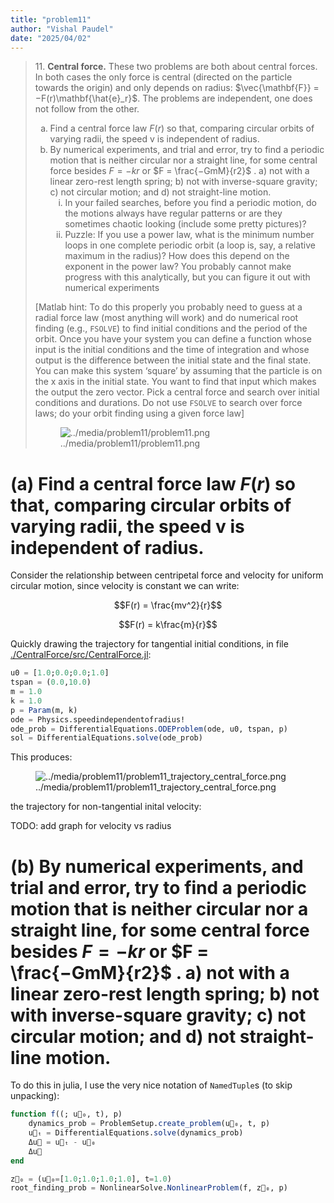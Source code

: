 ```yaml
---
title: "problem11"
author: "Vishal Paudel"
date: "2025/04/02"
---
```


> 11\. **Central force.** These two problems are both about central forces. In both cases the only force is central (directed on the particle towards the origin) and only depends on radius: $\vec{\mathbf{F}} = −F(r)\mathbf{\hat{e}_r}$. The problems are independent, one does not follow from the other.
> 
> (a) Find a central force law $F(r)$ so that, comparing circular orbits of varying radii, the speed v is independent of radius.
> (b) By numerical experiments, and trial and error, try to find a periodic motion that is neither circular nor a straight line, for some central force besides $F = −kr$ or $F = \frac{−GmM}{r2}$ . a) not with a linear zero-rest length spring; b) not with inverse-square gravity; c) not circular motion; and d) not straight-line motion.
>     i. In your failed searches, before you find a periodic motion, do the motions always have regular patterns or are they sometimes chaotic looking (include some pretty pictures)?
>     ii. Puzzle: If you use a power law, what is the minimum number loops in one complete periodic orbit (a loop is, say, a relative maximum in the radius)? How does this depend on the exponent in the power law? You probably cannot make progress with this analytically, but you can figure it out with numerical experiments
> 
> \[Matlab hint: To do this properly you probably need to guess at a radial force law (most anything will work) and do numerical root finding (e.g., `FSOLVE`) to find initial conditions and the period of the orbit. Once you have your system you can define a function whose input is the initial conditions and the time of integration and whose output is the difference between the initial state and the final state. You can make this system ‘square’ by assuming that the particle is on the x axis in the initial state. You want to find that input which makes the output the zero vector. Pick a central force and search over initial conditions and durations. Do not use `FSOLVE` to search over force laws; do your orbit finding using a given force law\]
>
> ![../media/problem11/problem11.png](../media/problem11/problem11.png)

# (a) Find a central force law $F(r)$ so that, comparing circular orbits of varying radii, the speed v is independent of radius.

Consider the relationship between centripetal force and velocity for uniform circular motion, since velocity is constant we can write:

$$F(r) = \frac{mv^2}{r}$$

$$F(r) = k\frac{m}{r}$$

Quickly drawing the trajectory for tangential initial conditions, in file [./CentralForce/src/CentralForce.jl](./CentralForce/src/CentralForce.jl):

```julia
u0 = [1.0;0.0;0.0;1.0]
tspan = (0.0,10.0)
m = 1.0
k = 1.0
p = Param(m, k)
ode = Physics.speedindependentofradius!
ode_prob = DifferentialEquations.ODEProblem(ode, u0, tspan, p)
sol = DifferentialEquations.solve(ode_prob)
```

This produces:

![../media/problem11/problem11_trajectory_central_force.png](../media/problem11/problem11_trajectory_central_force.png)

the trajectory for non-tangential inital velocity:

::: {.column-margin}
TODO: add graph for velocity vs radius
:::

# (b) By numerical experiments, and trial and error, try to find a periodic motion that is neither circular nor a straight line, for some central force besides $F = −kr$ or $F = \frac{−GmM}{r2}$ . a) not with a linear zero-rest length spring; b) not with inverse-square gravity; c) not circular motion; and d) not straight-line motion.

To do this in julia, I use the very nice notation of `NamedTuple`s (to skip unpacking):

```julia
function f((; u⃗₀, t), p)
    dynamics_prob = ProblemSetup.create_problem(u⃗₀, t, p)
    u⃗ₜ = DifferentialEquations.solve(dynamics_prob)
    Δu⃗ = u⃗ₜ - u⃗₀
    Δu⃗
end

z⃗₀ = (u⃗₀=[1.0;1.0;1.0;1.0], t=1.0)
root_finding_prob = NonlinearSolve.NonlinearProblem(f, z⃗₀, p)
```
